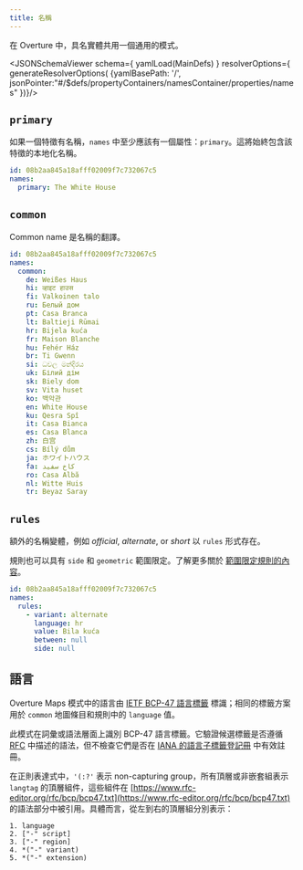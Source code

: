 ```yaml
---
title: 名稱
---
```



在 Overture 中，具名實體共用一個通用的模式。

<JSONSchemaViewer
  schema={ yamlLoad(MainDefs) }
  resolverOptions={ generateResolverOptions( {yamlBasePath: '/', jsonPointer:"#/$defs/propertyContainers/namesContainer/properties/names" })}/>

## `primary`
如果一個特徵有名稱，`names` 中至少應該有一個屬性：`primary`。這將始終包含該特徵的本地化名稱。

```yaml
id: 08b2aa845a18afff02009f7c732067c5
names:
  primary: The White House
```

## `common`

Common name 是名稱的翻譯。

```yaml
id: 08b2aa845a18afff02009f7c732067c5
names:
  common:
    de: Weißes Haus
    hi: व्हाइट हाउस
    fi: Valkoinen talo
    ru: Белый дом
    pt: Casa Branca
    lt: Baltieji Rūmai
    hr: Bijela kuća
    fr: Maison Blanche
    hu: Fehér Ház
    br: Ti Gwenn
    si: ධවල මන්දිරය
    uk: Білий дім
    sk: Biely dom
    sv: Vita huset
    ko: 백악관
    en: White House
    ku: Qesra Spî
    it: Casa Bianca
    es: Casa Blanca
    zh: 白宫
    cs: Bílý dům
    ja: ホワイトハウス
    fa: کاخ سفید
    ro: Casa Albă
    nl: Witte Huis
    tr: Beyaz Saray
```

## `rules`
額外的名稱變體，例如 _official_, _alternate_, or _short_ 以 `rules` 形式存在。

規則也可以具有 `side` 和 `geometric` 範圍限定。了解更多關於 [範圍限定規則的內容](/schema/concepts/scoping-rules)。

```yaml
id: 08b2aa845a18afff02009f7c732067c5
names:
  rules:
    - variant: alternate
      language: hr
      value: Bila kuća
      between: null
      side: null
```

## 語言

Overture Maps 模式中的語言由 [IETF BCP-47 語言標籤](https://en.wikipedia.org/wiki/IETF_language_tag) 標識；相同的標籤方案用於 `common` 地圖條目和規則中的 `language` 值。

此模式在詞彙或語法層面上識別 BCP-47 語言標籤。它驗證候選標籤是否遵循 [RFC](https://datatracker.ietf.org/doc/html/rfc5646) 中描述的語法，但不檢查它們是否在 [IANA 的語言子標籤登記冊](https://www.iana.org/assignments/language-subtag-registry/language-subtag-registry) 中有效註冊。

在正則表達式中，`'(:?'` 表示 non-capturing group，所有頂層或非嵌套組表示 `langtag` 的頂層組件，這些組件在 [https://www.rfc-editor.org/rfc/bcp/bcp47.txt](https://www.rfc-editor.org/rfc/bcp/bcp47.txt) 的語法部分中被引用。具體而言，從左到右的頂層組分別表示：

```
1. language
2. ["-" script]
3. ["-" region]
4. *("-" variant)
5. *("-" extension)
```
